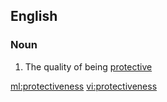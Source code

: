 ==English==

===Noun===
{{en-noun|-}}

# The quality of being [[protective]]

[[ml:protectiveness]]
[[vi:protectiveness]]